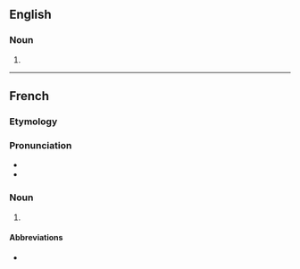 {{also|Mesdemoiselles}}

==English==

===Noun===
{{head|en|noun form}}

# {{plural of|en|mademoiselle}}

----

==French==

===Etymology===
{{compound|fr|mes|demoiselles}}

===Pronunciation===
* {{fr-IPA|médėmoiselles}}
* {{audio|fr|LL-Q150 (fra)-0x010C-mesdemoiselles.wav|Audio}}

===Noun===
{{head|fr|noun form|g=f}}

# {{plural of|fr|mademoiselle}}

====Abbreviations====
* {{l|fr|Mlles.}}